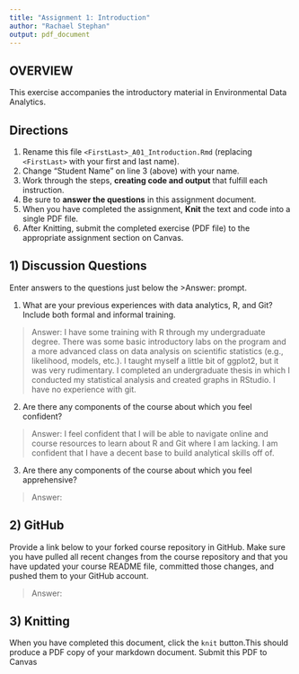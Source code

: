 ```yaml
---
title: "Assignment 1: Introduction"
author: "Rachael Stephan"
output: pdf_document
---
```


## OVERVIEW

This exercise accompanies the introductory material in Environmental Data Analytics. 

## Directions
1.  Rename this file `<FirstLast>_A01_Introduction.Rmd` (replacing `<FirstLast>` with your first and last name).
2.  Change "Student Name" on line 3 (above) with your name.
3.  Work through the steps, **creating code and output** that fulfill each instruction.
4.  Be sure to **answer the questions** in this assignment document.
5.  When you have completed the assignment, **Knit** the text and code into a single PDF file.
6.  After Knitting, submit the completed exercise (PDF file) to the appropriate assignment section on Canvas.


## 1) Discussion Questions
Enter answers to the questions just below the >Answer: prompt.

1. What are your previous experiences with data analytics, R, and Git? Include both formal and informal training.

> Answer: I have some training with R through my undergraduate degree. There was some basic introductory labs on the program and a more advanced class on data analysis on scientific statistics (e.g., likelihood, models, etc.). I taught myself a little bit of ggplot2, but it was very rudimentary. I completed an undergraduate thesis in which I conducted my statistical analysis and created graphs in RStudio. I have no experience with git. 

2. Are there any components of the course about which you feel confident?

> Answer: I feel confident that I will be able to navigate online and course resources to learn about R and Git where I am lacking. I am confident that I have a decent base to build analytical skills off of. 

3. Are there any components of the course about which you feel apprehensive?

> Answer: 


## 2) GitHub

Provide a link below to your forked course repository in GitHub. Make sure you have pulled all recent changes from the course repository and that you have updated your course README file, committed those changes, and pushed them to your GitHub account. 

> Answer: 

## 3) Knitting
When you have completed this document, click the `knit` button.This should produce a PDF copy of your markdown document. Submit this PDF to Canvas 
